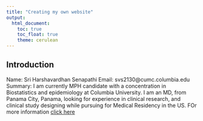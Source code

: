 ```yaml
---
title: "Creating my own website"
output: 
  html_document:
    toc: true
    toc_float: true
    theme: cerulean
---
```


## Introduction
Name: Sri Harshavardhan Senapathi
Email: svs2130@cumc.columbia.edu
Summary:
I am currently MPH candidate with a concentration in Biostatistics and epidemiology at Columbia University. I am an MD, from Panama City, Panama, looking for experience in clinical research, and clinical study designing while pursuing for Medical Residency in the US. FOr more information [click here](about.Rmd)




